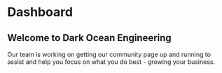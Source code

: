 # Dashboard

## Welcome to Dark Ocean Engineering

Our team is working on getting our community page up and running to assist and help you focus on what you do best - growing your business.
